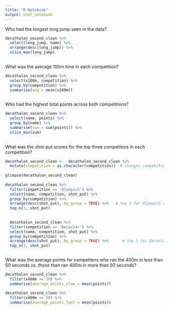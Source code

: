 ```yaml
---
title: "R Notebook"
output: html_notebook
---
```


Who had the longest long jump seen in the data?


```r
decathalon_second_clean %>% 
  select(long_jump, name) %>% 
  arrange(desc(long_jump)) %>% 
  slice_max(long_jump)
  
```


What was the average 100m time in each competition?

```r

decathalon_second_clean %>% 
  select(x100m, competition) %>% 
  group_by(competition) %>% 
  summarise(avg = mean(x100m))
  
```

Who had the highest total points across both competitions?

```r

decathalon_second_clean %>% 
  select(name, points) %>% 
  group_by(name) %>% 
  summarise(sum = sum(points)) %>% 
  slice_max(sum)
  
```

What was the shot-put scores for the top three competitors in each competition?

```r
decathalon_second_clean <-  decathalon_second_clean %>% 
  mutate(competition = as.character(competition))  # changes competition from factor to character
  
glimpse(decathalon_second_clean)
    
decathalon_second_clean %>%
  filter(competition == 'OlympicG') %>% 
  select(name, competition, shot_put) %>% 
  group_by(competition) %>% 
  arrange(desc(shot_put), by_group = TRUE) %>%   # top 3 for OlympicG competition
  top_n(3, shot_put)
  
  
  decathalon_second_clean %>%
  filter(competition == 'Decastar') %>% 
  select(name, competition, shot_put) %>% 
  group_by(competition) %>% 
  arrange(desc(shot_put), by_group = TRUE) %>%      # top 3 for Decastar competition
  top_n(3, shot_put) 



```

What was the average points for competitors who ran the 400m in less than 50 seconds vs. those than ran 400m in more than 50 seconds?


```r
decathalon_second_clean %>% 
  filter(x400m >= 50) %>% 
  summarise(average_points_slow = mean(points))

decathalon_second_clean %>% 
  filter(x400m <= 50) %>% 
  summarise(average_points_fast = mean(points))
  
```


